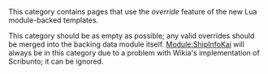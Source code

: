 This category contains pages that use the ''override'' feature of the new Lua module-backed templates. 

This category should be as empty as possible; any valid overrides should be merged into the backing data module itself. [[Module:ShipInfoKai]] will always be in this category due to a problem with Wikia's implementation of Scribunto; it can be ignored.